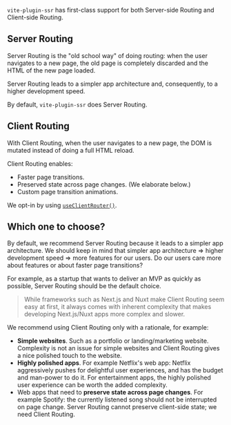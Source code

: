 `vite-plugin-ssr` has first-class support for both Server-side Routing and Client-side Routing.

## Server Routing

Server Routing is the "old school way" of doing routing:
when the user navigates to a new page,
the old page is completely discarded and the HTML of the new page loaded.

Server Routing leads to a simpler app architecture and, consequently, to a higher development speed.

By default, `vite-plugin-ssr` does Server Routing.

## Client Routing

With Client Routing,
when the user navigates to a new page,
the DOM is mutated
instead of doing a full HTML reload.

Client Routing enables:
- Faster page transitions.
- Preserved state across page changes. (We elaborate below.)
- Custom page transition animations.

We opt-in by using [`useClientRouter()`](/useClientRouter).

## Which one to choose?

By default, we recommend Server Routing because it leads to a simpler app architecture.
We should keep in mind that simpler app architecture => higher development speed => more features for our users. Do our users care more about features or about faster page transitions?

For example, as a startup that wants to deliver an MVP as quickly as possible, Server Routing should be the default choice.

> While frameworks such as Next.js and Nuxt make Client Routing seem easy at first,
> it always comes with inherent complexity that makes developing Next.js/Nuxt apps more complex and slower.

We recommend using Client Routing only with a rationale, for example:
 - **Simple websites**. Such as a portfolio or landing/marketing website. Complexity is not an issue for simple websites and Client Routing gives a nice polished touch to the website.
 - **Highly polished apps**. For example Netflix's web app: Netflix aggressively pushes for delightful user experiences, and has the budget and man-power to do it. For entertainment apps, the highly polished user experience can be worth the added complexity.
 - Web apps that need to **preserve state across page changes**. For example Spotify: the currently listened song should not be interrupted on page change. Server Routing cannot preserve client-side state; we need Client Routing.
